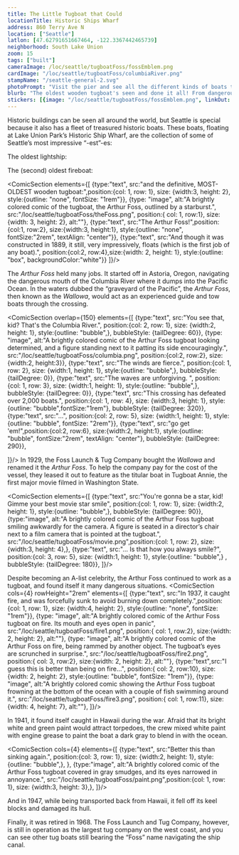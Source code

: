 ```yaml
---
title: The Little Tugboat that Could
locationTitle: Historic Ships Wharf
address: 860 Terry Ave N
location: ["Seattle"]
latlon: [47.62791651667464, -122.3367442465739]
neighborhood: South Lake Union
zoom: 15
tags: ["built"]
cameraImage: /loc/seattle/tugboatFoss/fossEmblem.png
cardImage: "/loc/seattle/tugboatFoss/columbiaRiver.png"
stampName: "/seattle-general-2.svg"
photoPrompt: "Visit the pier and see all the different kinds of boats there are."
blurb: "The oldest wooden tugboat's seen and done it all! From dangerous rapids to starring in Hollywood!"
stickers: [{image: "/loc/seattle/tugboatFoss/fossEmblem.png", linkOut: "https://www.loc.gov/resource/hhh.wa0868.photos/?sp=1", title: "Foss Company motto on the side of the boat"},{image: "/loc/seattle/tugboatFoss/columbiaRiver.png", linkOut: "https://www.loc.gov/resource/ppmsca.18165/", title: "The Columbia River, one of the most dangerous crossings"},{image: "/loc/seattle/tugboatFoss/columbiaRiver2.jpg", title: "Columbia River, Oregon", linkOut: "https://www.loc.gov/resource/highsm.12109/?r=-0.133,-0.057,1.281,0.89,0"}, {image: "/loc/seattle/tugboatFoss/theFoss.png" },{image: "/loc/seattle/tugboatFoss/boat.png" }, {image: "/loc/seattle/tugboatFoss/fire1.png" }, ]
---
```



Historic buildings can be seen all around the world, but Seattle is special because it also has a fleet of treasured historic boats. These boats, floating at Lake Union Park’s Historic Ship Wharf, are the collection of some of Seattle’s most impressive “-est”-es:


The oldest lightship:
<LOCItem
    type="pnp"
    linkOut="https://www.loc.gov/resource/cph.3b19268/"
    image="/loc/seattle/tugboatFoss/lightboat.jpg"
    caption="Lightships were used as floating lighthouses."
    alt="A black and white photograph of a lightship at sea."/>

The (second) oldest fireboat:
<LOCItem
    type="pnp"
    linkOut="https://www.loc.gov/resource/hhh.wa0746.photos/?sp=1"
    image="/loc/seattle/tugboatFoss/fireboatDuwamish.jpg"
    caption="Fireboat Duwamish"
    alt="A color photograph of the Fireboat Duwamish, a white and red boat, docked in a marina."/>

<ComicSection elements={[
    {type:"text", src:"and the definitive, MOST-OLDEST wooden tugboat:",position:{col: 1, row: 1}, size: {width:3, height: 2}, style:{outline: "none", fontSize: "1rem"}},
    {type: "image", alt:"A brightly colored comic of the tugboat, the Arthur Foss, outlined by a starburst.", src:"/loc/seattle/tugboatFoss/theFoss.png", position:{ col: 1, row:1}, size:{width: 3, height: 2}, alt:""},
    {type:"text", src:"The Arthur Foss!",position:{col:1, row:2}, size:{width:3, height:1}, style:{outline: "none", fontSize:"2rem",  textAlign: "center"}},
    {type:"text", src:"And though it was constructed in 1889, it still, very impressively, floats (which is the first job of any boat).", position:{col:2, row:4},size:{width: 2, height: 1}, style:{outline: "box", backgroundColor:"white"}}
]}/>

The *Arthur Foss* held many jobs. It started off in Astoria, Oregon, navigating the dangerous mouth of the Columbia River where it dumps into the Pacific Ocean. In the waters dubbed the “graveyard of the Pacific”, the *Arthur Foss*, then known as the *Wallowa*, would act as an experienced guide and tow boats through the crossing.


<LOCItem
    type="pnp"
    linkOut="https://www.loc.gov/resource/ppmsca.18165/"
    image="/loc/seattle/tugboatFoss/columbiaRiver.png"
    caption=""
    alt="A colorized photo of the Columbia River with a steam paddle boat navigating the river rapids and large rocks."/>

<ComicSection overlap={150} elements={[
    {type:"text", src:"You see that, kid? That's the Columbia River.", position:{col: 2, row: 1}, size: {width:2, height: 1}, style:{outline: "bubble",}, bubbleStyle: {tailDegree: 60}},
{type: "image", alt:"A brightly colored comic of the Arthur Foss tugboat looking determined, and a figure standing next to it patting its side encouragingly.", src:"/loc/seattle/tugboatFoss/columbia.png", position:{col:2, row:2}, size:{width:2, height:3}},
{type:"text", src:"The winds are fierce.", position:{col: 1, row: 2}, size: {width:1, height: 1}, style:{outline: "bubble",}, bubbleStyle: {tailDegree: 0}},
{type:"text", src:"The waves are unforgiving. ", position:{col: 1, row: 3}, size: {width:1, height: 1}, style:{outline: "bubble",}, bubbleStyle: {tailDegree: 0}},
{type:"text", src:"This crossing has defeated over 2,000 boats.", position:{col: 1, row: 4}, size: {width:3, height: 1}, style:{outline: "bubble",fontSize:"1rem"}, bubbleStyle: {tailDegree: 320}},
{type:"text", src:"...", position:{col: 2, row: 5}, size: {width:1, height: 1}, style:{outline: "bubble", fontSize: "2rem"}},
{type:"text", src:"go get 'em!",position:{col:2, row:6}, size:{width:2, height:1}, style:{outline: "bubble", fontSize:"2rem",  textAlign: "center"}, bubbleStyle: {tailDegree: 290}},

]}/>
In 1929, the Foss Launch & Tug Company bought the *Wallowa* and renamed it the *Arthur Foss*. To help the company pay for the cost of the vessel, they leased it out to feature as the titular boat in Tugboat Annie, the first major movie filmed in Washington State. 

<ComicSection elements={[
    {type:"text", src:"You're gonna be a star, kid! Gimme your best movie star smile", position:{col: 1, row: 1}, size: {width:2, height: 1}, style:{outline: "bubble",}, bubbleStyle: {tailDegree: 90}},
    {type:"image", alt:"A brightly colored comic of the Arthur Foss tugboat smiling awkwardly for the camera. A figure is seated in a director’s chair next to a film camera that is pointed at the tugboat.", src:"/loc/seattle/tugboatFoss/movie.png",position:{col: 1, row: 2}, size: {width:3, height: 4},},
    {type:"text", src:"... Is that how you always smile?", position:{col: 3, row: 5}, size: {width:1, height: 1}, style:{outline: "bubble",} , bubbleStyle: {tailDegree: 180}},
]}/>

Despite becoming an A-list celebrity, the Arthur Foss continued to work as a tugboat, and found itself it many dangerous situations. 
<ComicSection cols={4} rowHeight="2rem" elements={[
    {type:"text", src:"In 1937, it caught fire, and was forcefully sunk to avoid burning down completely.",position:{col: 1, row: 1}, size: {width:4, height: 2}, style:{outline: "none", fontSize: "1rem"}},
    {type: "image", alt:"A brightly colored comic of the Arthur Foss tugboat on fire. Its mouth and eyes open in panic", src:"/loc/seattle/tugboatFoss/fire1.png", position:{ col: 1, row:2}, size:{width: 2, height: 2}, alt:""},
    {type: "image", alt:"A brightly colored comic of the Arthur Foss on fire, being rammed by another object. The tugboat’s eyes are scrunched in surprise.", src:"/loc/seattle/tugboatFoss/fire2.png", position:{ col: 3, row:2}, size:{width: 2, height: 2}, alt:""},
    {type:"text",src:"I guess this is better than being on fire...", position:{ col: 2, row:10}, size:{width: 2, height: 2}, style:{outline: "bubble", fontSize: "1rem"}},
    {type: "image", alt:"A brightly colored comic showing the Arthur Foss tugboat frowning at the bottom of the ocean with a couple of fish swimming around it.", src:"/loc/seattle/tugboatFoss/fire3.png", position:{ col: 1, row:11}, size:{width: 4, height: 7}, alt:""},
]}/>

In 1941, it found itself caught in Hawaii during the war. Afraid that its bright white and green paint would attract torpedoes, the crew mixed white paint with engine grease to paint the boat a dark gray to blend in with the ocean.


<ComicSection cols={4} elements={[
    {type:"text", src:"Better this than sinking again.", position:{col: 3, row: 1}, size: {width:2, height: 1}, style:{outline: "bubble",}, },
    {type:"image", alt:"A brightly colored comic of the Arthur Foss tugboat covered in gray smudges, and its eyes narrowed in annoyance.", src:"/loc/seattle/tugboatFoss/paint.png",position:{col: 1, row: 1}, size: {width:3, height: 3},},
]}/>

And in 1947, while being transported back from Hawaii, it fell off its keel blocks and damaged its hull.

Finally, it was retired in 1968. The Foss Launch and Tug Company, however, is still in operation as the largest tug company on the west coast, and you can see other tug boats still bearing the “Foss” name navigating the ship canal.